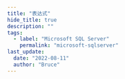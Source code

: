 ```yaml
---
title: "表达式"
hide_title: true
description: ""
tags:
  - label: "Microsoft SQL Server"
    permalink: "microsoft-sqlserver"
last_update:
  date: "2022-08-11"
  author: "Bruce"
---
```



<FeatureIcon src={microsoft_sqlserver} title="表达式" />
<LinkList
  data={[
    {
      title: "CASE",
      link: "/docs/microsoft-sqlserver/expressions/case",
      src: microsoft_sqlserver,
    },
  ]}
/>
